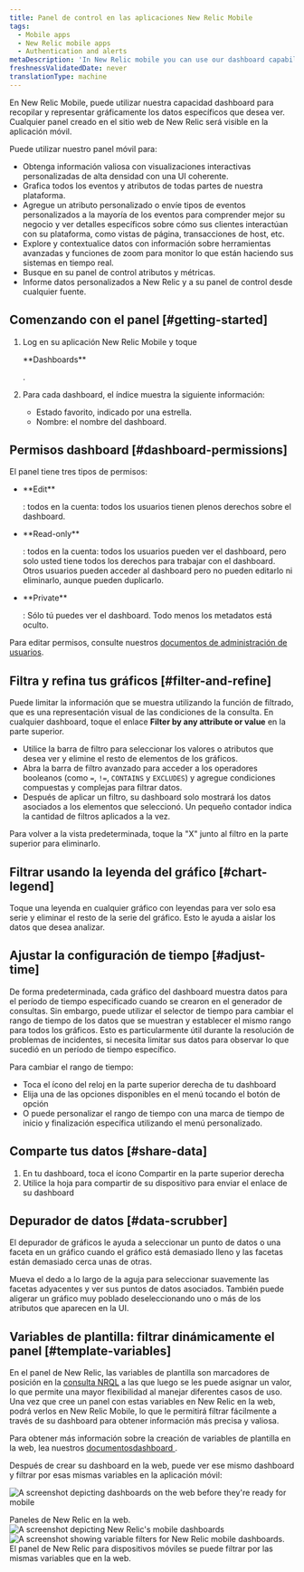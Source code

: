 ```yaml
---
title: Panel de control en las aplicaciones New Relic Mobile
tags:
  - Mobile apps
  - New Relic mobile apps
  - Authentication and alerts
metaDescription: 'In New Relic mobile you can use our dashboard capability to gather and chart the specific data you want to see, the way you want to see it, from anywhere in our platform.'
freshnessValidatedDate: never
translationType: machine
---
```


En New Relic Mobile, puede utilizar nuestra capacidad dashboard para recopilar y representar gráficamente los datos específicos que desea ver. Cualquier panel creado en el sitio web de New Relic será visible en la aplicación móvil.

Puede utilizar nuestro panel móvil para:

* Obtenga información valiosa con visualizaciones interactivas personalizadas de alta densidad con una UI coherente.
* Grafica todos los eventos y atributos de todas partes de nuestra plataforma.
* Agregue un atributo personalizado o envíe tipos de eventos personalizados a la mayoría de los eventos para comprender mejor su negocio y ver detalles específicos sobre cómo sus clientes interactúan con su plataforma, como vistas de página, transacciones de host, etc.
* Explore y contextualice datos con información sobre herramientas avanzadas y funciones de zoom para monitor lo que están haciendo sus sistemas en tiempo real.
* Busque en su panel de control atributos y métricas.
* Informe datos personalizados a New Relic y a su panel de control desde cualquier fuente.

## Comenzando con el panel [#getting-started]

1. Log en su aplicación New Relic Mobile y toque

   <DNT>
     **Dashboards**
   </DNT>

   .

2. Para cada dashboard, el índice muestra la siguiente información:

   * Estado favorito, indicado por una estrella.
   * Nombre: el nombre del dashboard.

## Permisos dashboard [#dashboard-permissions]

El panel tiene tres tipos de permisos:

* <DNT>
    **Edit**
  </DNT>

  : todos en la cuenta: todos los usuarios tienen plenos derechos sobre el dashboard.

* <DNT>
    **Read-only**
  </DNT>

  : todos en la cuenta: todos los usuarios pueden ver el dashboard, pero solo usted tiene todos los derechos para trabajar con el dashboard. Otros usuarios pueden acceder al dashboard pero no pueden editarlo ni eliminarlo, aunque pueden duplicarlo.

* <DNT>
    **Private**
  </DNT>

  : Sólo tú puedes ver el dashboard. Todo menos los metadatos está oculto.

Para editar permisos, consulte nuestros [documentos de administración de usuarios](/docs/accounts/accounts-billing/new-relic-one-user-management/user-management-concepts/).

## Filtra y refina tus gráficos [#filter-and-refine]

Puede limitar la información que se muestra utilizando la función de filtrado, que es una representación visual de las condiciones de la consulta. En cualquier dashboard, toque el enlace <DNT>**Filter by any attribute or value**</DNT> en la parte superior.

* Utilice la barra de filtro para seleccionar los valores o atributos que desea ver y elimine el resto de elementos de los gráficos.
* Abra la barra de filtro avanzado para acceder a los operadores booleanos (como `=`, `!=`, `CONTAINS` y `EXCLUDES`) y agregue condiciones compuestas y complejas para filtrar datos.
* Después de aplicar un filtro, su dashboard solo mostrará los datos asociados a los elementos que seleccionó. Un pequeño contador indica la cantidad de filtros aplicados a la vez.

Para volver a la vista predeterminada, toque la "X" junto al filtro en la parte superior para eliminarlo.

## Filtrar usando la leyenda del gráfico [#chart-legend]

Toque una leyenda en cualquier gráfico con leyendas para ver solo esa serie y eliminar el resto de la serie del gráfico. Esto le ayuda a aislar los datos que desea analizar.

## Ajustar la configuración de tiempo [#adjust-time]

De forma predeterminada, cada gráfico del dashboard muestra datos para el período de tiempo especificado cuando se crearon en el generador de consultas. Sin embargo, puede utilizar el selector de tiempo para cambiar el rango de tiempo de los datos que se muestran y establecer el mismo rango para todos los gráficos. Esto es particularmente útil durante la resolución de problemas de incidentes, si necesita limitar sus datos para observar lo que sucedió en un período de tiempo específico.

Para cambiar el rango de tiempo:

* Toca el ícono del reloj en la parte superior derecha de tu dashboard
* Elija una de las opciones disponibles en el menú tocando el botón de opción
* O puede personalizar el rango de tiempo con una marca de tiempo de inicio y finalización específica utilizando el menú personalizado.

## Comparte tus datos [#share-data]

1. En tu dashboard, toca el ícono Compartir en la parte superior derecha
2. Utilice la hoja para compartir de su dispositivo para enviar el enlace de su dashboard

## Depurador de datos [#data-scrubber]

El depurador de gráficos le ayuda a seleccionar un punto de datos o una faceta en un gráfico cuando el gráfico está demasiado lleno y las facetas están demasiado cerca unas de otras.

Mueva el dedo a lo largo de la aguja para seleccionar suavemente las facetas adyacentes y ver sus puntos de datos asociados. También puede aligerar un gráfico muy poblado deseleccionando uno o más de los atributos que aparecen en la UI.

## Variables de plantilla: filtrar dinámicamente el panel [#template-variables]

En el panel de New Relic, las variables de plantilla son marcadores de posición en la [consulta NRQL](/docs/query-your-data/nrql-new-relic-query-language/get-started/introduction-nrql-new-relics-query-language/) a las que luego se les puede asignar un valor, lo que permite una mayor flexibilidad al manejar diferentes casos de uso. Una vez que cree un panel con estas variables en New Relic en la web, podrá verlos en New Relic Mobile, lo que le permitirá filtrar fácilmente a través de su dashboard para obtener información más precisa y valiosa.

Para obtener más información sobre la creación de variables de plantilla en la web, lea nuestros [documentosdashboard ](/docs/query-your-data/explore-query-data/dashboards/introduction-dashboards/).

Después de crear su dashboard en la web, puede ver ese mismo dashboard y filtrar por esas mismas variables en la aplicación móvil:

<img
  title="Web view of dashboards"
  alt="A screenshot depicting dashboards on the web before they're ready for mobile"
  src="/images/dashboards_screenshot-full_dashboards-to-prepare-for-mobile.webp"
/>

<figcaption>
  Paneles de New Relic en la web.
</figcaption>

<SideBySide>
  <Side>
    <img
      title="New Relic mobile dashboards"
      alt="A screenshot depicting New Relic's mobile dashboards"
      src="/images/dashboards_screenshot-full_mobile-dashboards.webp"
      style={{ width: "50%" }}
    />
  </Side>

  <Side>
    <img
      title="mobile dashboards filtered by variable"
      alt="A screenshot showing variable filters for New Relic mobile dashboards."
      src="/images/dashboards_screenshot-full_filter-mobile-dashboards-by-variable.webp"
      style={{ width: "50%" }}
    />
  </Side>
</SideBySide>

<figcaption>
  El panel de New Relic para dispositivos móviles se puede filtrar por las mismas variables que en la web.
</figcaption>
